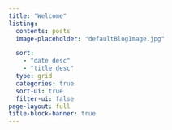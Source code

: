 ```yaml
---
title: "Welcome"
listing:
  contents: posts
  image-placeholder: "defaultBlogImage.jpg"

  sort:
    - "date desc"
    - "title desc"
  type: grid
  categories: true
  sort-ui: true
  filter-ui: false
page-layout: full
title-block-banner: true
---
```

